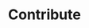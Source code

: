 ---
title: Contribute
description: Wanna contribute to `remix-pwa`? Here's how to get started.
slug: /pwa/contribute
section: Introduction
position: 5
---